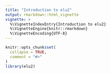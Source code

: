```yaml
---
title: "Introduction to elu2"
output: rmarkdown::html_vignette
vignette: >
  %\VignetteIndexEntry{Introduction to elu2}
  %\VignetteEngine{knitr::rmarkdown}
  %\VignetteEncoding{UTF-8}
---
```


```r
knitr::opts_chunk$set(
  collapse = TRUE,
  comment = "#>"
)
library(elu2)
```



